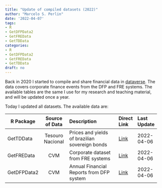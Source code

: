 ```yaml
---
title: "Update of compiled datasets (2022)"
author: "Marcelo S. Perlin"
date: '2022-04-07'
tags:
- R
- GetDFPData2
- GetFREData
- GetTDData
categories:
- R
- GetDFPData2
- GetFREData
- GetTDData
draft: no
---
```


Back in 2020 I started to compile and share financial data in [dataverse](https://dataverse.harvard.edu/dataverse/msperlin). The data covers corporate finance events from the DFP and FRE systems. The available tables are the same I use for my research and teaching material, and will be updated once a year. 

Today I updated all datasets. The available data are:

| R Package      | Source of Data    | Description | Direct Link | Last Update |
| -------------  |:-----------------:| :---------------------------------------------| :------------| :------------|
| GetTDData      | Tesouro Nacional  | Prices and yields of brazilian sovereign bonds | [Link](https://doi.org/10.7910/DVN/SCSQUF) | 2022-04-06 |
| GetFREData     | CVM               | Corporate dataset from FRE systems| [Link](https://doi.org/10.7910/DVN/QIMUNZ) | 2022-04-06 |
| GetDFPData2    | CVM               | Annual Financial Reports from DFP system  | [Link](https://doi.org/10.7910/DVN/7VVX4J) | 2022-04-06 |




